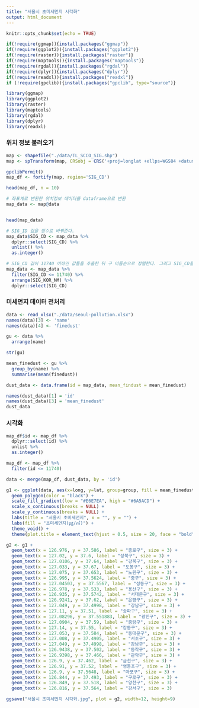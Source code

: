 ```yaml
---
title: "서울시 초미세먼지 시각화"
output: html_document
---
```


```r
knitr::opts_chunk$set(echo = TRUE)
```

```r
if(!require(ggmap)){install.packages("ggmap")}
if(!require(ggplot2)){install.packages("ggplot2")}
if(!require(raster)){install.packages("raster")}
if(!require(maptools)){install.packages("maptools")}
if(!require(rgdal)){install.packages("rgdal")}
if(!require(dplyr)){install.packages("dplyr")}
if(!require(readxl)){install.packages("readxl")}
if (!require(gpclib)){install.packages("gpclib", type="source")}

library(ggmap)
library(ggplot2)
library(raster)
library(maptools)
library(rgdal)
library(dplyr)
library(readxl)
```

### 위치 정보 불러오기
```r
map <- shapefile("./data/TL_SCCO_SIG.shp")
map <- spTransform(map, CRSobj = CRS('+proj=longlat +ellps=WGS84 +datum=WGS84 +no_defs')) # 위치정보를 좌표계로 변환

gpclibPermit()
map_df <- fortify(map, region='SIG_CD') 

head(map_df, n = 10)

# 좌표계로 변환한 위치정보 데이터를 dataframe으로 변환
map_data <- map@data


head(map_data)

# SIG_ID 값을 정수로 바꿔준다.
map_data$SIG_CD <- map_data %>% 
  dplyr::select(SIG_CD) %>% 
  unlist() %>% 
  as.integer()

# SIG_CD 값이 11740 이하인 값들을 추출한 뒤 구 이름순으로 정렬한다. 그리고 SIG_CD를 추출한다.
map_data <- map_data %>% 
  filter(SIG_CD <= 11740) %>% 
  arrange(SIG_KOR_NM) %>% 
  dplyr::select(SIG_CD)
```

### 미세먼지 데이터 전처리
```r
data <- read_xlsx("./data/seoul-pollution.xlsx")
names(data)[3] <- 'name'
names(data)[4] <- 'finedust'

gu <- data %>% 
  arrange(name)

str(gu)

mean_finedust <- gu %>% 
  group_by(name) %>% 
  summarise(mean(finedust))
```

```r
dust_data <- data.frame(id = map_data, mean_findust = mean_finedust)

names(dust_data)[1] = 'id'
names(dust_data)[3] = 'mean_finedust'
dust_data
```

### 시각화
```r
map_df$id <- map_df %>% 
  dplyr::select(id) %>% 
  unlist %>% 
  as.integer()

map_df <- map_df %>% 
  filter(id <= 11740)

data <- merge(map_df, dust_data, by = 'id')

g1 <- ggplot(data, aes(x=long, y=lat, group=group, fill = mean_finedust)) + 
  geom_polygon(color = "black") + 
  scale_fill_gradient(low = "#E6E7EA", high = "#6A5ACD") + 
  scale_x_continuous(breaks = NULL) + 
  scale_y_continuous(breaks = NULL) + 
  labs(title = "서울시 초미세먼지", x = "", y = "") + 
  labs(fill = "초미세먼지(㎍/㎥)") + 
  theme_void() + 
  theme(plot.title = element_text(hjust = 0.5, size = 20, face = "bold"))

g2 <- g1 + 
  geom_text(x = 126.976, y = 37.586, label = "종로구", size = 3) +
  geom_text(x = 127.02, y = 37.6, label = "성북구", size = 3) +
  geom_text(x = 127.0106, y = 37.64, label = "강북구", size = 3) +
  geom_text(x = 127.033, y = 37.67, label = "도봉구", size = 3) +
  geom_text(x = 127.075, y = 37.653, label = "노원구", size = 3) +
  geom_text(x = 126.995, y = 37.5624, label = "중구", size = 3) +
  geom_text(x = 127.04503, y = 37.5567, label = "성동구", size = 3) +
  geom_text(x = 126.978, y = 37.533, label = "용산구", size = 3) + 
  geom_text(x = 126.935, y = 37.5742, label = "서대문구", size = 3) +
  geom_text(x = 126.9241, y = 37.62, label = "은평구", size = 3) +
  geom_text(x = 127.049, y = 37.4998, label = "강남구", size = 3) +
  geom_text(x = 127.11, y = 37.51, label = "송파구", size = 3) +
  geom_text(x = 127.08296, y = 37.551883, label = "광진구", size = 3) +
  geom_text(x = 127.0904, y = 37.59, label = "중랑구", size = 3) +
  geom_text(x = 127.14, y = 37.55, label = "강동구", size = 3) +
  geom_text(x = 127.053, y = 37.584, label = "동대문구", size = 3) +
  geom_text(x = 127.008, y = 37.4905, label = "서초구", size = 3) +
  geom_text(x = 127.049, y = 37.4998, label = "강남구", size = 3) +
  geom_text(x = 126.9438, y = 37.502, label = "동작구", size = 3) +
  geom_text(x = 126.9398, y = 37.466, label = "관악구", size = 3) +
  geom_text(x = 126.9, y = 37.462, label = "금천구", size = 3) +
  geom_text(x = 126.91, y = 37.52, label = "영등포구", size = 3) +
  geom_text(x = 126.9, y = 37.5648, label = "마포구", size = 3) +
  geom_text(x = 126.844, y = 37.493, label = "구로구", size = 3) +
  geom_text(x = 126.849, y = 37.518, label = "양천구", size = 3) +
  geom_text(x = 126.816, y = 37.564, label = "강서구", size = 3)

ggsave("서울시 초미세먼지 시각화.jpg", plot = g2, width=12, height=9)
```